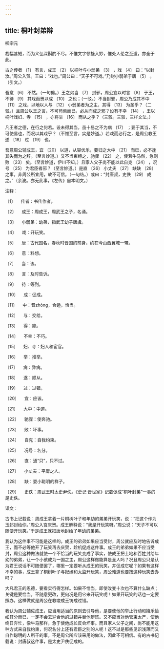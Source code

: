 ```yaml
---
---
---
```

title: 桐叶封弟辩
---




柳宗元





裁幅甚短，而为义弘深斟酌不尽。不惟文字顿挫入妙，惟处人伦之至道，亦全于此。





古之传者 〔1〕 有言，成王 〔2〕 以桐叶与小弱弟 〔3〕 ，戏 〔4〕 曰：“以封汝。”周公入贺。王曰：“戏也。”周公曰：“天子不可戏。”乃封小弱弟于唐 〔5〕 。（引文。）

吾意 〔6〕 不然。（一句劈。）王之弟当 〔7〕 封邪，周公宜以时言 〔8〕 于王，不待 〔9〕 其戏而贺以成 〔10〕 之也；（一驳。）不当封邪，周公乃成其不中 〔11〕 之戏，以地以人与 〔12〕 小弱弟者为之主，其得 〔13〕 为圣乎？（二驳。）且周公以王之言，不可苟焉而已，必从而成之邪？设有不幸 〔14〕 ，王以桐叶戏妇、寺 〔15〕 ，亦将举 〔16〕 而从之乎？（三驳。三驳，三样文法。）

凡王者之德，在行之何若。设未得其当，虽十易之不为病 〔17〕 ；要于其当，不可使易也，而况以其戏乎？（不惟至言，实是妙道。）若戏而必行之，是周公教王遂 〔18〕 过 〔19〕 也。

吾意周公辅成王，宜 〔20〕 以道，从容优乐，要归之大中 〔21〕 而已，必不逢其失而为之辞。（至言妙道。）又不当束缚之，驰骤 〔22〕 之，使若牛马然，急则败 〔23〕 矣。（至言妙道，伊川不知。）且家人父子尚不能以此自克 〔24〕 ，况号 〔25〕 为君臣者邪？（至言妙道。）是直 〔26〕 小丈夫 〔27〕 缺缺 〔28〕 之事，非周公所宜用，故不可信。（一句结。）或曰：“封唐叔，史佚 〔29〕 成之。”（余波。亦无此事，《左传》自本明文。）

注释：

〔1〕 　传者：书传作者。

〔2〕 　成王：周成王，周武王之子，名诵。

〔3〕 　小弱弟：幼弟，指武王幼子唐虞。

〔4〕 　戏：开玩笑。

〔5〕 　唐：古代国名，春秋时晋国的前身，约在今山西翼城一带。

〔6〕 　意：料想。

〔7〕 　当：该。

〔8〕 　言：及时告诉。

〔9〕 　待：等到。

〔10〕 　成：促成。

〔11〕 　中：音zhòng，合适，恰当。

〔12〕 　与：交给。

〔13〕 　得：能。

〔14〕 　不幸：不巧。

〔15〕 　妇、寺：妇人和宦官。

〔16〕 　举：推举。

〔17〕 　病：弊病。

〔18〕 　遂：顺从。

〔19〕 　过：过错。

〔20〕 　宜：应该。

〔21〕 　大中：中道。

〔22〕 　驰骤：使奔驰。

〔23〕 　败：坏事。

〔24〕 　自克：自我约束。

〔25〕 　况号：名分。

〔26〕 　直：通“只”，只不过。

〔27〕 　小丈夫：平庸之人。

〔28〕 　缺：耍小聪明的样子。

〔29〕 　史佚：周武王时太史尹佚。《史记·晋世家》记载促成“桐叶封弟”一事的是史佚。

译文：

古书上记载说：周成王拿着一片桐树叶子和年幼的弟弟开玩笑，说：“把这个作为玉邽封给你。”周公入宫庆贺。成王解释说：“我是开玩笑呀。”周公说：“天子不可以随便开玩笑。”于是成王就把唐地封给了年幼的弟弟。

我认为这件事不可能是这样的。成王的弟弟如果应当受封，周公就应及时地告诉成王，而不必等他开了玩笑再去庆贺，趁机促成这件事。成王的弟弟如果不应当受封，周公这种做法就使一个不恰当的玩笑变成了事实，使成王把土地和百姓封给年幼的弟弟，让一个小孩成为一国之主，周公这样做能算是圣人吗？况且周公只是认为君王说话不可随便罢了，哪里一定要听从成王的玩笑，并促成它呢？如果有这样不幸的事，成王拿了桐树叶子与妃嫔和太监开玩笑，周公难道也要按这种玩笑去办吗？

大凡君王的恩德，要看实行得怎样。如果不恰当，即使改变十次也不算什么缺点；关键是要恰当，不随意更改，更何况是用它来开玩笑呢！如果开玩笑的话也一定要照办，这样做就是周公在教唆成王铸成过错。

我认为周公辅佐成王，应当用适当的原则去引导他，是要使他的举止行动和嬉乐恰如其分而已，一定不会去迎合他的过错并替他辩饰。又不应当对他管束太严，使他终日奔忙，像牛马那样，急于使他成长反会坏事。而且家人父子之间，尚不能用这种方式来自我约束，何况名分上还有君臣之别的人呢！这不过是那些见识浅薄而又自作聪明的人所干的事，不是周公所应该采用的做法，因此不可相信。有的古书记载说：封唐叔这件事，是太史尹佚促成的。
